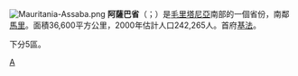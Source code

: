 [[File:Mauritania-Assaba.png|right]]
'''阿薩巴省'''（{{lang-ar|'''ولاية العصابة'''}}；{{lang-fr|'''Assaba'''}}）是[[毛里塔尼亞|毛里塔尼亞]]南部的一個省份，南鄰[[馬里|馬里]]。面積36,600平方公里，2000年估計人口242,265人。首府[[基法|基法]]。

下分5區。

{{毛里塔尼亚小作品}}
{{茅利塔尼亞行政區劃}}

[[Category:毛里塔尼亞行政區劃|A]]